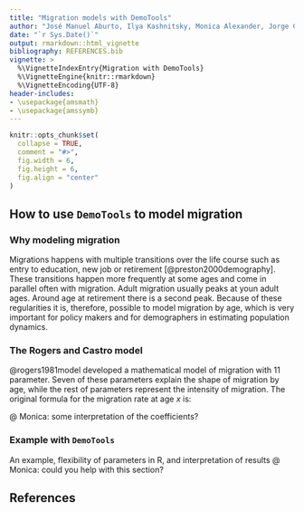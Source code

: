 ```yaml
---
title: "Migration models with DemoTools"
author: "José Manuel Aburto, Ilya Kashnitsky, Monica Alexander, Jorge Cimentada, Tim Riffe"
date: "`r Sys.Date()`"
output: rmarkdown::html_vignette
bibliography: REFERENCES.bib
vignette: >
  %\VignetteIndexEntry{Migration with DemoTools}
  %\VignetteEngine{knitr::rmarkdown}
  %\VignetteEncoding{UTF-8}
header-includes:
- \usepackage{amsmath}
- \usepackage{amssymb}
---
```



```r
knitr::opts_chunk$set(
  collapse = TRUE,
  comment = "#>",
  fig.width = 6, 
  fig.height = 6,
  fig.align = "center"
)

```

## How to use `DemoTools` to model migration

### Why modeling migration
Migrations happens with multiple transitions over the life course such as entry to education, new job or retirement  [@preston2000demography]. These transitions happen more frequently at some ages and come in parallel often with migration. Adult migration usually peaks at youn adult ages. Around age at retirement there is a second peak. Because of these regularities it is, therefore, possible to model migration by age, which is very important for policy makers and for demographers in estimating population dynamics. 

### The Rogers and Castro model
@rogers1981model developed a mathematical model of migration with 11 parameter. Seven of these parameters explain the shape of migration by age, while the rest of parameters represent the intensity of migration. The original formula for the migration rate at age $x$ is:

\begin{equation*}
m(x)= a_1 \exp{[ \alpha_1 x ]} + a_2 \exp{[ -\alpha_2 (x - \mu_2) - \exp{ [ -\lambda_2(x - \mu_2) ]}  ]}+ a_3 \exp{[ - \alpha_3(x-\mu_3) - \exp{[-\lambda_3 (x-\mu_3)]} ]} + c
\end{equation*}

@ Monica: some interpretation of the coefficients?
 
### Example with `DemoTools`
An example, flexibility of parameters in R, and interpretation of results
@ Monica: could you help with this section?


## References
